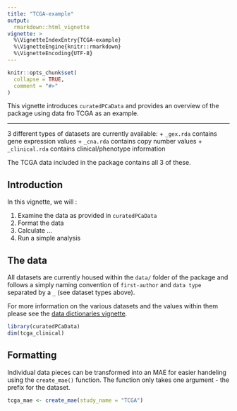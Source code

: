 ```yaml
---
title: "TCGA-example"
output: 
  rmarkdown::html_vignette
vignette: >
  %\VignetteIndexEntry{TCGA-example}
  %\VignetteEngine{knitr::rmarkdown}
  %\VignetteEncoding{UTF-8}
---
```


```r

knitr::opts_chunk$set(
  collapse = TRUE,
  comment = "#>"
)

```

This vignette introduces `curatedPCaData` and provides an overview of the  package using data fro TCGA as an example. 

***

3 different types of datasets are currently available: 
    + `_gex.rda` contains gene expression values
    + `_cna.rda` contains copy number values
    + `_clinical.rda` contains clinical/phenotype information
    
The TCGA data included in the package contains all 3 of these. 

## Introduction 

In this vignette, we will : 

1. Examine the data as provided in `curatedPCaData`
2. Format the data  
3. Calculate ... 
4. Run a simple analysis 

## The data 

All datasets are currently housed within the `data/` folder of the package and follows a simply naming convention of `first-author` and `data type` separated by a `_` (see dataset types above).

For more information on the various datasets and the values within them please see the [data dictionaries vignette](vignettes/data-dictionaries.Rmd). 

```r
library(curatedPCaData)
dim(tcga_clinical)
```

## Formatting 

Individual data pieces can be transformed into an MAE for easier handeling using the `create_mae()` function. The function only takes one argument - the prefix for the dataset. 

```r

tcga_mae <- create_mae(study_name = "TCGA")

```

